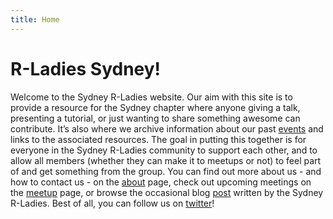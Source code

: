 ```yaml
---
title: Home
---
```



<!--
[<img src="/content/_index_files/R-LadiesGlobal.png" style="max-width:15%;min-width:40px;float:right;" alt="R Ladies Global" />](https://www.rladies.org/)
-->

# R-Ladies Sydney!

Welcome to the Sydney R-Ladies website. Our aim with this site is to provide a resource for the Sydney chapter where anyone giving a talk, presenting a tutorial, or just wanting to share something awesome can contribute. It's also where we archive information about our past [events](./events/) and links to the associated resources. The goal in putting this together is for everyone in the Sydney R-Ladies community to support each other, and to allow all members (whether they can make it to meetups or not) to feel part of and get something from the group. You can find out more about us - and how to contact us - on the [about](./about/) page, check out upcoming meetings on the [meetup](https://www.meetup.com/en-AU/rladies-sydney/) page, or browse the occasional blog [post](./post/) written by the Sydney R-Ladies. Best of all, you can follow us on [twitter](https://twitter.com/RLadiesSydney)!
